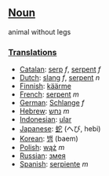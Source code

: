 ==[[Noun]]==

animal without legs

===[[Translation]]s===
*[[Catalan]]: [[serp]] ''f'', [[serpent]] ''f''
*[[Dutch]]: [[slang]] ''f'', [[serpent]] ''n''
*[[Finnish]]: [[käärme]]
*[[French]]: [[serpent]] ''m''
*[[German]]: [[Schlange]] ''f''
*[[Hebrew]]: [[נחש]] ''m''
*[[Indonesian]]: [[ular]]
*[[Japanese]]: [[蛇]] (へび, hebi)
*[[Korean]]: [[뱀]] (baem)
*[[Polish]]: [[wąż]] ''m''
*[[Russian]]: [[змея]]
*[[Spanish]]: [[serpiente]] ''m''
